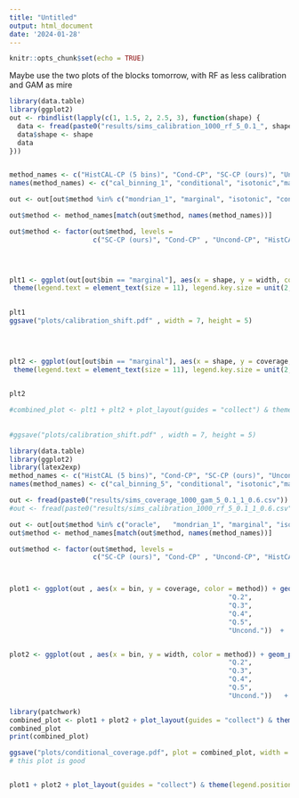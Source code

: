 ```yaml
---
title: "Untitled"
output: html_document
date: '2024-01-28'
---
```


```r
knitr::opts_chunk$set(echo = TRUE)
```
Maybe use the two plots of the blocks tomorrow, with RF as less calibration and GAM as mire

```r
library(data.table)
library(ggplot2)
out <- rbindlist(lapply(c(1, 1.5, 2, 2.5, 3), function(shape) {
  data <- fread(paste0("results/sims_calibration_1000_rf_5_0.1_", shape, "_0.6.csv"))
  data$shape <- shape
  data
}))


method_names <- c("HistCAL-CP (5 bins)", "Cond-CP", "SC-CP (ours)", "Uncond-CP", "Mondrian-CP", "Oracle")
names(method_names) <- c("cal_binning_1", "conditional", "isotonic","marginal", "mondrian_1", "oracle")

out <- out[out$method %in% c("mondrian_1", "marginal", "isotonic", "conditional", "oracle")]

out$method <- method_names[match(out$method, names(method_names))]

out$method <- factor(out$method, levels = 
                     c("SC-CP (ours)", "Cond-CP" , "Uncond-CP", "HistCAL-CP (5 bins)", "Mondrian-CP", "Oracle")  )



 
plt1 <- ggplot(out[out$bin == "marginal"], aes(x = shape, y = width, color = method)) + geom_point(aes(shape = method), size = 3)   + theme_bw() + labs(x = TeX("Distribution shift in training data ($\\kappa_{train}$)"), y = "Interval Width") +   guides(color = guide_legend(title = element_blank()), shape = guide_legend(title = element_blank())) + 
 theme(legend.text = element_text(size = 11), legend.key.size = unit(2, "lines"))

 
plt1
ggsave("plots/calibration_shift.pdf" , width = 7, height = 5)
 


 
plt2 <- ggplot(out[out$bin == "marginal"], aes(x = shape, y = coverage, color = method)) + geom_point(aes(shape = method), size = 3)   + theme_bw() + labs(x = TeX("Distribution shift in training data ($\\kappa_{train}$)"), y = TeX("Coverage ($\\alpha = 0.1$)")) +   guides(color = guide_legend(title = element_blank()), shape = guide_legend(title = element_blank())) + 
 theme(legend.text = element_text(size = 11), legend.key.size = unit(2, "lines"))

 
plt2

#combined_plot <- plt1 + plt2 + plot_layout(guides = "collect") & theme(legend.position = "bottom")
 
 
#ggsave("plots/calibration_shift.pdf" , width = 7, height = 5)

```



```r
library(data.table)
library(ggplot2)
library(latex2exp)
method_names <- c("HistCAL (5 bins)", "Cond-CP", "SC-CP (ours)", "Uncond-CP", "Mondrian-CP", "Oracle")
names(method_names) <- c("cal_binning_5", "conditional", "isotonic","marginal", "mondrian_1", "oracle")

out <- fread(paste0("results/sims_coverage_1000_gam_5_0.1_1_0.6.csv"))
#out <- fread(paste0("results/sims_calibration_1000_rf_5_0.1_1_0.6.csv"))

out <- out[out$method %in% c("oracle",   "mondrian_1", "marginal", "isotonic", "conditional")]
out$method <- method_names[match(out$method, names(method_names))]

out$method <- factor(out$method, levels = 
                     c("SC-CP (ours)", "Cond-CP" , "Uncond-CP", "HistCAL (5 bins)", "Mondrian-CP", "Oracle")  )



plot1 <- ggplot(out , aes(x = bin, y = coverage, color = method)) + geom_point(aes(shape = method), size = 3) + theme_bw() + labs(y = TeX("Coverage ($\\alpha = 0.1$)"), x = TeX("Quintiles of $\\sigma^2(X)$")) + scale_x_discrete(labels = c("Q.1", 
                                                       "Q.2",
                                                       "Q.3",
                                                       "Q.4",
                                                       "Q.5",
                                                       "Uncond."))  +   guides(color = guide_legend(title = element_blank()), shape = guide_legend(title = element_blank()))  + geom_vline(xintercept = 5.5, alpha = 0.3, linetype = "dashed") + geom_hline(yintercept = 0.9, alpha = 0.5, color = "red")


plot2 <- ggplot(out , aes(x = bin, y = width, color = method)) + geom_point(aes(shape = method), size = 3)   + theme_bw() + labs(y = "Interval Width", x = TeX("Quintiles of $\\sigma^2(X)$")) + scale_x_discrete(labels = c("Q.1", 
                                                       "Q.2",
                                                       "Q.3",
                                                       "Q.4",
                                                       "Q.5",
                                                       "Uncond."))   +   guides(color = guide_legend(title = element_blank()), shape = guide_legend(title = element_blank()))  + geom_vline(xintercept = 5.5, alpha = 0.3, linetype = "dashed")

library(patchwork)
combined_plot <- plot1 + plot2 + plot_layout(guides = "collect") & theme(legend.position = "bottom")
combined_plot
print(combined_plot)

ggsave("plots/conditional_coverage.pdf", plot = combined_plot, width = 6, height = 3.5)
# this plot is good


plot1 + plot2 + plot_layout(guides = "collect") & theme(legend.position = "bottom")
```


